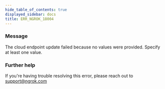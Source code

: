 ```yaml
---
hide_table_of_contents: true
displayed_sidebar: docs
title: ERR_NGROK_18004
---
```




### Message

The cloud endpoint update failed because no values were provided. Specify at least one value.

<ErrorDetails error="err_ngrok_18004" />

### Further help

If you're having trouble resolving this error, please reach out to [support@ngrok.com](mailto:support@ngrok.com?subject=Help%20with%20ERR_NGROK_18004)
